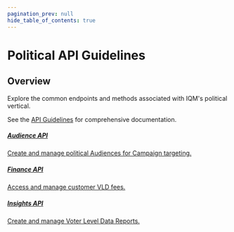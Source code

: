 ```yaml
---
pagination_prev: null
hide_table_of_contents: true
---
```



# Political API Guidelines

## Overview

Explore the common endpoints and methods associated with IQM's political vertical.

See the [API Guidelines](/Guidelines/) for comprehensive documentation. 

<Columns>
<Column>
    <a class='card' href="Audience-Segments">
    <Card className='indexCards'>
    <CardHeader>
      <h5><Doc /> Audience API</h5>
    </CardHeader>
    <CardBody>
      Create and manage political Audiences for Campaign targeting. 
    </CardBody>
  </Card>
  </a>
</Column>
<Column>
    <a class='card' href="Finance">
    <Card className='indexCards'>
    <CardHeader>
      <h5><Doc /> Finance API</h5>
    </CardHeader>
    <CardBody>
      Access and manage customer VLD fees.
    </CardBody>
  </Card>
  </a>
</Column>
<Column>
  <a class='card' href="Insights-VLD">
    <Card className='indexCards'>
      <CardHeader>
        <h5><Doc /> Insights API</h5>
      </CardHeader>
      <CardBody>
        Create and manage Voter Level Data Reports.
      </CardBody>
    </Card>
  </a>
</Column>
</Columns>
